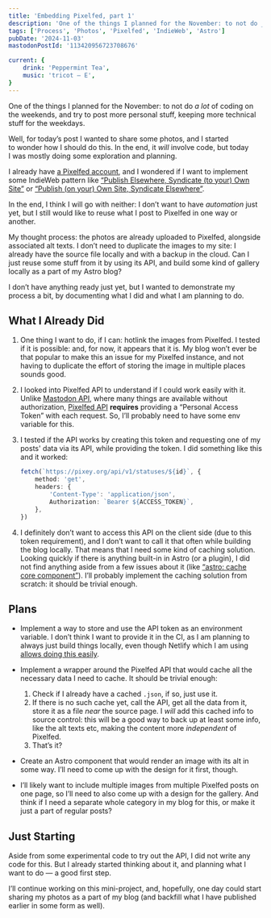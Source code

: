 ```yaml
---
title: 'Embedding Pixelfed, part 1'
description: 'One of the things I planned for the November: to not do _a lot_ of coding on the weekends, and try to post more personal stuff, keeping more technical stuff for the weekdays. Well, for today’s post I wanted to share some photos, and I started to wonder how I should do this. In the end, it _will_ involve code, but today I was mostly doing some exploration and planning.'
tags: ['Process', 'Photos', 'Pixelfed', 'IndieWeb', 'Astro']
pubDate: '2024-11-03'
mastodonPostId: '113420956723708676'

current: {
    drink: 'Peppermint Tea',
    music: 'tricot — E',
}
---
```


One of the things I planned for the November: to not do _a lot_ of coding on the weekends, and try to post more personal stuff, keeping more technical stuff for the weekdays.

Well, for today’s post I wanted to share some photos, and I started to wonder how I should do this. In the end, it _will_ involve code, but today I was mostly doing some exploration and planning.

I already have [a Pixelfed account](https://pixey.org/i/web/profile/546076540786363642), and I wondered if I want to implement some IndieWeb pattern like [“Publish Elsewhere, Syndicate (to your) Own Site”](https://indieweb.org/PESOS) or [“Publish (on your) Own Site, Syndicate Elsewhere”](https://indieweb.org/POSSE).

In the end, I think I will go with neither: I don’t want to have _automation_ just yet, but I still would like to reuse what I post to Pixelfed in one way or another.

My thought process: the photos are already uploaded to Pixelfed, alongside associated alt texts. I don’t need to duplicate the images to my site: I already have the source file locally and with a backup in the cloud. Can I just reuse some stuff from it by using its API, and build some kind of gallery locally as a part of my Astro blog?

I don’t have anything ready just yet, but I wanted to demonstrate my process a bit, by documenting what I did and what I am planning to do.

## What I Already Did

1. One thing I want to do, if I can: hotlink the images from Pixelfed. I tested if it is possible: and, for now, it appears that it is. My blog won’t ever be that popular to make this an issue for my Pixelfed instance, and not having to duplicate the effort of storing the image in multiple places sounds good.

2. I looked into Pixelfed API to understand if I could work easily with it. Unlike [Mastodon API](https://docs.joinmastodon.org/client/intro/), where many things are available without authorization, [Pixelfed API](https://beta-preview.pixelfed.io/) **requires** providing a “Personal Access Token” with each request. So, I’ll probably need to have some env variable for this.

3. I tested if the API works by creating this token and requesting one of my posts' data via its API, while providing the token. I did something like this and it worked:

    ```ts
    fetch(`https://pixey.org/api/v1/statuses/${id}`, {
        method: 'get',
        headers: {
            'Content-Type': 'application/json',
            Authorization: `Bearer ${ACCESS_TOKEN}`,
        },
    })
    ```

4. I definitely don’t want to access this API on the client side (due to this token requirement), and I don’t want to call it that often while building the blog locally. That means that I need some kind of caching solution. Looking quickly if there is anything built-in in Astro (or a plugin), I did not find anything aside from a few issues about it (like [“astro: cache core component”](https://github.com/withastro/roadmap/discussions/612)). I’ll probably implement the caching solution from scratch: it should be trivial enough.

## Plans

- Implement a way to store and use the API token as an environment variable. I don’t think I want to provide it in the CI, as I am planning to always just build things locally, even though Netlify which I am using [allows doing this easily](https://docs.netlify.com/configure-builds/environment-variables/).

- Implement a wrapper around the Pixelfed API that would cache all the necessary data I need to cache. It should be trivial enough:

    1. Check if I already have a cached `.json`, if so, just use it.
    2. If there is no such cache yet, call the API, get all the data from it, store it as a file _near_ the source page. I _will_ add this cached info to source control: this will be a good way to back up at least some info, like the alt texts etc, making the content more _independent_ of Pixelfed.
    3. That’s it?

- Create an Astro component that would render an image with its alt in some way. I’ll need to come up with the design for it first, though.

- I’ll likely want to include multiple images from multiple Pixelfed posts on one page, so I’ll need to also come up with a design for the gallery. And think if I need a separate whole category in my blog for this, or make it just a part of regular posts?

## Just Starting

Aside from some experimental code to try out the API, I did not write any code for this. But I already started thinking about it, and planning what I want to do — a good first step.

I’ll continue working on this mini-project, and, hopefully, one day could start sharing my photos as a part of my blog (and backfill what I have published earlier in some form as well).

